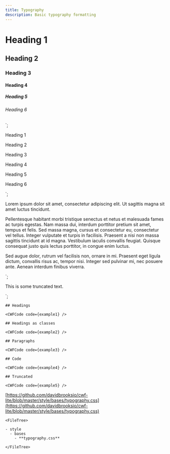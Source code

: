 ```yaml
---
title: Typography
description: Basic typography formatting
---
```



<h1>Heading 1</h1>
<h2>Heading 2</h2>
<h3>Heading 3</h3>
<h4>Heading 4</h4>
<h5>Heading 5</h5>
<h6>Heading 6</h6>
`;
<p class="h1">Heading 1</p>
<p class="h2">Heading 2</p>
<p class="h3">Heading 3</p>
<p class="h4">Heading 4</p>
<p class="h5">Heading 5</p>
<p class="h6">Heading 6</p>
`;
<p>Lorem ipsum dolor sit amet, consectetur adipiscing elit. Ut sagittis magna sit amet luctus tincidunt.</p>
<p>Pellentesque habitant morbi tristique senectus et netus et malesuada fames ac turpis egestas. Nam massa dui, interdum porttitor pretium sit amet, tempus et felis. Sed massa magna, cursus et consectetur eu, consectetur vel tellus. Integer vulputate et turpis in facilisis. Praesent a nisi non massa sagittis tincidunt at id magna. Vestibulum iaculis convallis feugiat. Quisque consequat justo quis lectus porttitor, in congue enim luctus.</p>
<p>Sed augue dolor, rutrum vel facilisis non, ornare in mi. Praesent eget ligula dictum, convallis risus ac, tempor nisi. Integer sed pulvinar mi, nec posuere ante. Aenean interdum finibus viverra.</p>
`;
  <p class="truncate">This is some truncated text.<p>
</div>`;

<Tabs>
  <TabItem label="Overview" icon="puzzle">
    
    ## Headings

    <CWFCode code={example1} />

    ## Headings as classes

    <CWFCode code={example2} />

    ## Paragraphs

    <CWFCode code={example3} />

    ## Code

    <CWFCode code={example4} />

    ## Truncated

    <CWFCode code={example5} />
  </TabItem>
  <TabItem label="Files" icon="list-format">

  [https://github.com/davidbrooksio/cwf-lite/blob/master/style/bases/typography.css](https://github.com/davidbrooksio/cwf-lite/blob/master/style/bases/typography.css)
  
    <FileTree>

    - style
      - bases
        - **typography.css**

    </FileTree>
  </TabItem>
  <TabItem label="Stylesheet" icon="open-book">
    <Code code={cssExample} lang="css" />
  </TabItem>
</Tabs>